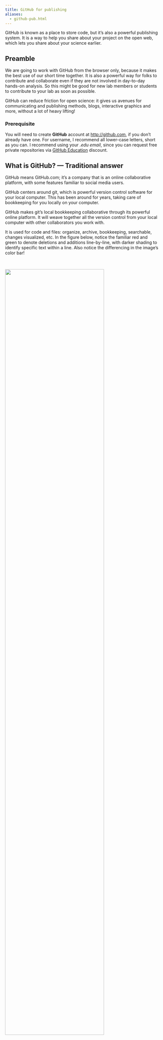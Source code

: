 ```yaml
---
title: GitHub for publishing
aliases: 
  - github-pub.html
---
```


<!---

Things to tour/cover:

- GitHub as a lab
- Google drive as a lab
- Naming things
- WTF, Happy Git With R
- ...

https://bootswatch.com/


[Jenny Bryan](https://twitter.com/jennybryan/) has an excellent summary of Issues in her article "Excuse Me, Do You Have a Moment to Talk About Version Control?" (open-access pre-print from [PeerJ](https://peerj.com/preprints/3159/), published in [The American Statistican](https://www.tandfonline.com/doi/full/10.1080/00031305.2017.1399928)): 

>The overall effect is that a directory that is a GitHub-synced Git repo can simultaneously be the code-heavy back end of a project and an outward-facing front end.

--->

GitHub is known as a place to store code, but it's also a powerful publishing system. It is a way to help you share about your project on the open web, which lets you share about your science earlier. 

## Preamble

We are going to work with GitHub from the browser only, because it makes the best use of our short time together. It is also a powerful way for folks to contribute and collaborate even if they are not involved in day-to-day hands-on analysis. So this might be good for new lab members or students to contribute to your lab as soon as possible. 

GitHub can reduce friction for open science: it gives us avenues for communicating and publishing methods, blogs, interactive graphics and more, without a lot of heavy lifting!

### Prerequisite

You will need to create **GitHub** account at <http://github.com>, if you don't already have one. For username, I recommend all lower-case letters, short as you can. I recommend using your *.edu email*, since you can request free private repositories via [GitHub Education](https://education.github.com/) discount.

## What is GitHub? — Traditional answer

GitHub means GitHub.com; it’s a company that is an online collaborative platform, with some features familiar to social media users.

GitHub centers around git, which is powerful version control software for your local computer. This has been around for years, taking care of bookkeeping for you locally on your computer. 

GitHub makes git's local bookkeeping collaborative through its powerful online platform. It will weave together all the version control from your local computer with other collaborators you work with. 

It is used for code and files: organize,  archive, bookkeeping, searchable, changes visualized, etc. In the figure below, notice the familiar red and green to denote deletions and additions line-by-line, with darker shading to identify  specific text within a line. Also notice the differencing in the image's color bar!

<br> 

![](images/github-differencing.png){width="80%"}
<br> 


We aren’t going to teach traditional git/GitHub today, but here are some recommendations if you'd like to learn. First, read Jenny Bryan's "Excuse Me, Do You Have a Moment to Talk About Version Control?" (open-access pre-print from [PeerJ](https://peerj.com/preprints/3159/), published in [The American Statistican](https://www.tandfonline.com/doi/full/10.1080/00031305.2017.1399928)). This provides an excellent overview. One quote I like in particular is 

>Collaboration is the most compelling reason to manage a project with Git and GitHub.
My definition of collaboration includes hands-on participation by multiple people, including
your past and future self, as well as an asymmetric model, in which some people are active
makers and others only read or review. - *Jenny Bryan, "Excuse Me, Do You Have a Moment to Talk About Version Control?"*

Next, to learn GitHub with R, the absolute best resource is Jenny Bryan's [Happy Git With R](https://happygitwithr.com/). This is a comprehensive, friendly step-by-step process of how to do so, and is an awesome reference for seasoned git/GitHub users as well. If you want a shorter-form resource, I'd recommend 2 tutorials from [R for Excel Users](https://rstudio-conf-2020.github.io/r-for-excel). This also teaches you how to set up GitHub to sync directly through RStudio, so that you don't have to have any other software (including the command line) open to do so: 

- [GitHub](https://rstudio-conf-2020.github.io/r-for-excel/github.html)
- [Collaborating with GitHub](https://rstudio-conf-2020.github.io/r-for-excel/collaborating.html#collaborating-with-github)

On my local computer, I interact with GitHub through RStudio 99.9% of the time (use command line .1% of time). 

## What is GitHub? — Non-traditional answer

### Publishing platform 

It's for books like this one ([openscapes.org/series](https://openscapes.org/series)), websites like [openscapes.org](https://openscapes.org), which was built with R's blogdown package, and interactive dashboards. 

### Project management system 

GitHub is also a project management system for short and long-term tasks. It  is really powerful to have collaborative "todo"’s in the same software (and user accounts) as all the analysis and all the people that you're already working with. 

We will talk about “Issues” & “Projects” in the next chapter.

## GitHub framework in a nutshell

### Users vs. organizations

Example: [jules32](https://github.com/jules32) is a user account, [openscapes](https://github.com/openscapes) is an organization group. 

You can think of them like other social media accounts: I can be an individual or part of a group, and there are permissions associated with both.

### Repositories (“repos”)

Repos are GitHub’s main unit. They are essentially a folder, and you'll put files and folders in them. They are contained, with permissions specific to each one. 

It makes it easier to navigate through and find stuff — so you are "not sifting through a zoo of files" as one Openscapes Champion has said. 

### “Commits” & “commit messages”

Unlike Dropbox or Google Drive that constantly and automatically sync to the cloud, you have to deliberately tell git/GitHub when you have an amount of work that you want to be versioned and synced. You have to commit to telling them. GitHub takes care of the backend bookkeeping involved, but you have to write a human-readable message to your future self and others. That is the commit message. 

There is no absolute guidance for how often to commit, but I think of it as leaving breadcrumbs for yourself. How much work and on what things/in what combination would you like to be able to reverse? What kind of information will make it easier for Future You to work with?

### Public vs private

You can have both public (the free default) and private repositories, and change these permissions later on. I mostly work in public repos, but if I work in private ones, I often have the expectation that they will be made public some day. So I practice good habits with commits and documentation, and keep conversations on-topic.

### The search feature is awesome

You are able to search within a GitHub repository, across repositories in an organization, or across all GitHub public repositories. I find this helps me find things quickly if I'm looking for how I've used a function in the past, or if I remember a word that would stand out that I included in a commit message as a breadcrumb to myself. It will also search Issues within the repositories, so you can look for specific words in conversations as well. 

### Branches & Forks

We're not going to talk about branches and forks. These are a core feature of what makes GitHub super powerful for software development, and one of the first things you'll see in GitHub tutorials geared towards software engineers. But I do not think that is the most relevant or smoothest entryway for those of us who are scientists fairly new to collaborative coding and version control. 

## GitHub Orientation

This is a demo *details upcoming* 

<br> 

![](images/github-orientation.png){width="80%"} 
<br> 


## Editing files from GitHub. 

This is also a demo *details upcoming*

First a Disclaimer: you don’t want to edit from the browser for most things – you would want to “clone” the repo to your local computer and leverage more goodies & power. However, you will sometimes edit in the browser, and it’s a good entry point for us today, and maybe for onboarding folks in your lab in the future.

Why not edit in the browser? You don’t want to overwrite each other or forget yourself. Good for quick md editing, not script editing.


In the demo, the example .md was a deliberate example of sharing slides from a talk :)

What to do: (you all have permissions)

- Go to <https://github.com/openscapes/demo/>yourname.md
- Click on the pencil to edit your file
- Make many edits & commits with commit messages
  - github.com has a default message, but get into the habit of writing an actual message to yourself/others (breadcrumbs)
- This is different from saving (cancel if you save!)

## Further resources

- [Git for Humans](https://www.youtube.com/watch?v=eWxxfttcMts) - Alice Bartlett, 2016

<!---
Also, let's talk about Google Docs. Embrace technology. Sharing permissions.
How many people use it (your collaborators and beyond)
Sharing permissions

--->



<!---
Assignment idea: 

- Fill out an issue for your lab [like this one](https://github.com/MozillaFestival/open-leaders-6/issues/20)
Setup [like this](https://github.com/MozillaFestival/open-leaders-6/blob/master/.github/ISSUE_TEMPLATE/cohort_e.md)
And check out the [README](https://github.com/MozillaFestival/open-leaders-6#mozilla-open-leaders-6).

--->
